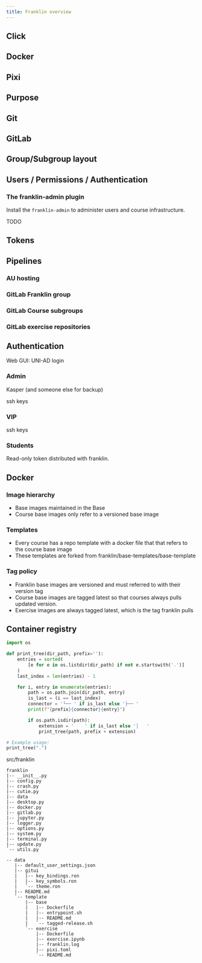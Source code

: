 ```yaml
---
title: Franklin overview
---
```



## Click


## Docker



## Pixi





## Purpose


## Git



## GitLab


## Group/Subgroup layout


## Users / Permissions / Authentication

### The franklin-admin plugin

Install the `franklin-admin` to administer users and course infrastructure.

TODO


## Tokens


## Pipelines



### AU hosting


### GitLab Franklin group


### GitLab Course subgroups


### GitLab exercise repositories


## Authentication

Web GUI: UNI-AD login

### Admin

Kasper (and someone else for backup) 

ssh keys


### VIP

ssh keys


### Students

Read-only token distributed with franklin.


## Docker

### Image hierarchy

- Base images maintained in the Base
- Course base images only refer to a versioned base image

### Templates

- Every course has a repo template with a docker file that that refers to the course base image
- These templates are forked from franklin/base-templates/base-template

### Tag policy

- Franklin base images are versioned and must referred to with their version tag
- Course base images are tagged latest so that courses always pulls updated version.
- Exercise images are always tagged latest, which is the tag franklin pulls


## Container registry




```python
import os

def print_tree(dir_path, prefix=''):
    entries = sorted(
        [e for e in os.listdir(dir_path) if not e.startswith('.')]
    )
    last_index = len(entries) - 1

    for i, entry in enumerate(entries):
        path = os.path.join(dir_path, entry)
        is_last = (i == last_index)
        connector = '└── ' if is_last else '├── '
        print(f"{prefix}{connector}{entry}")

        if os.path.isdir(path):
            extension = '    ' if is_last else '│   '
            print_tree(path, prefix + extension)

# Example usage:
print_tree(".")
```

src/franklin
```
franklin
|-- __init__.py
|-- config.py
|-- crash.py
|-- cutie.py
|-- data
|-- desktop.py
|-- docker.py
|-- gitlab.py
|-- jupyter.py
|-- logger.py
|-- options.py
|-- system.py
|-- terminal.py
|-- update.py
`-- utils.py
```


```
-- data
   |-- default_user_settings.json
   |-- gitui
   |   |-- key_bindings.ron
   |   |-- key_symbols.ron
   |   `-- theme.ron
   |-- README.md
   `-- template
       |-- base
       |   |-- Dockerfile
       |   |-- entrypoint.sh
       |   |-- README.md
       |   `-- tagged-release.sh
       `-- exercise
           |-- Dockerfile
           |-- exercise.ipynb
           |-- franklin.log
           |-- pixi.toml
           `-- README.md

```